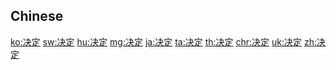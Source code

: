 {{also|決定}}
==Chinese==
{{zh-see|決定}}

[[ko:决定]]
[[sw:决定]]
[[hu:决定]]
[[mg:决定]]
[[ja:决定]]
[[ta:决定]]
[[th:决定]]
[[chr:决定]]
[[uk:决定]]
[[zh:决定]]